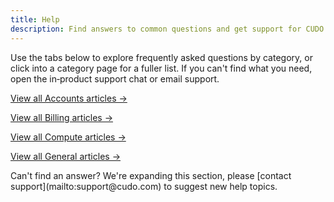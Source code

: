 ```yaml
---
title: Help
description: Find answers to common questions and get support for CUDO Compute.
---
```


Use the tabs below to explore frequently asked questions by category, or click into a category page for a fuller list. If you can't find what you need, open the in‑product support chat or email support.

<Tabs>
	<Tab title="Accounts">
		<CardGroup columns={2}>
			<Card href="/mdocs/help/accounts/how-can-i-create-an-account" title="Create an account" />
			<Card href="/mdocs/help/accounts/i-forgot-my-password-what-can-i-do" title="Reset password" />
			<Card href="/mdocs/help/accounts/how-do-i-change-my-account-details" title="Update details" />
			<Card href="/mdocs/help/accounts/where-can-i-change-my-password" title="Change password" />
		</CardGroup>
		<p><a href="/mdocs/help/accounts">View all Accounts articles →</a></p>
	</Tab>
	<Tab title="Billing">
		<CardGroup columns={2}>
			<Card href="/mdocs/help/billing/what-payment-methods-do-you-support" title="Payment methods" />
			<Card href="/mdocs/help/billing/what-is-the-difference-between-hourly-and-monthly-costs" title="Hourly vs Monthly" />
			<Card href="/mdocs/help/billing/when-do-i-get-invoiced-for-my-use" title="Invoicing" />
			<Card href="/mdocs/help/billing/where-can-i-find-the-auto-recharge-feature" title="Auto recharge" />
		</CardGroup>
		<p><a href="/mdocs/help/billing">View all Billing articles →</a></p>
	</Tab>
	<Tab title="Compute">
		<CardGroup columns={2}>
			<Card href="/mdocs/help/compute/how-do-i-create-a-vm" title="Create a VM" />
			<Card href="/mdocs/help/compute/how-do-i-delete-my-vm" title="Delete a VM" />
			<Card href="/mdocs/help/compute/adding-a-user-to-a-project" title="Add project user" />
			<Card href="/mdocs/help/compute/how-do-i-recover-a-deleted-vm" title="Recover VM" />
		</CardGroup>
		<p><a href="/mdocs/help/compute">View all Compute articles →</a></p>
	</Tab>
	<Tab title="General">
		<CardGroup columns={2}>
			<Card href="/mdocs/help/general/how-to-get-started" title="Get started" />
			<Card href="/mdocs/help/general/how-can-i-get-support-for-my-problem" title="Get support" />
			<Card href="/mdocs/help/general/am-i-charged-if-a-vm-is-stopped-powered-off" title="Stopped VM billing" />
			<Card href="/mdocs/help/general/where-can-i-check-the-service-status" title="Service status" />
		</CardGroup>
		<p><a href="/mdocs/help/general">View all General articles →</a></p>
	</Tab>
</Tabs>

<Note>
Can't find an answer? We're expanding this section, please [contact support](mailto:support@cudo.com) to suggest new help topics.
</Note>

